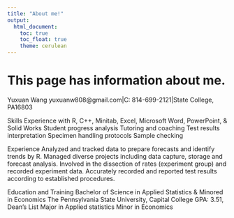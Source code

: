 ```yaml
---
title: "About me!"
output: 
  html_document:
    toc: true
    toc_float: true
    theme: cerulean
---
```


# This page has information about me.
 Yuxuan Wang
 yuxuanw808@gmail.com|C: 814-699-2121|State College, PA16803


Skills
Experience with R, C++, Minitab, Excel, Microsoft Word, PowerPoint, & Solid Works
Student progress analysis
Tutoring and coaching
Test results interpretation
Specimen handling protocols
Sample checking

Experience
Analyzed and tracked data to prepare forecasts and identify trends by R.
Managed diverse projects including data capture, storage and forecast analysis.
Involved in the dissection of rates (experiment group) and recorded experiment data.
Accurately recorded and reported test results according to established procedures.

Education and Training
Bachelor of Science in Applied Statistics & Minored in Economics
The Pennsylvania State University, Capital College
GPA: 3.51, Dean's List
Major in Applied statistics
Minor in Economics


